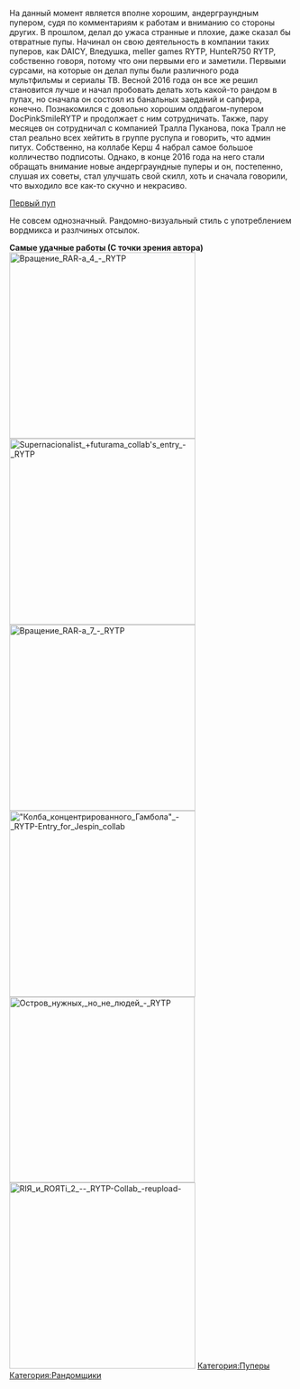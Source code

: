 {{Инфобокс для пуперов
|title2=YellowDeltaDragon
|image3=[[Файл:YellowDeltaDragon2.jpg|left]]
|другие_ники=(12.09.15 - 09.16 - RYTP 47 RUS). (12.16 - 04.04.17 Hitkind Lr)
|сферы_творчества=RYTP
|год_начала=2015 год
|image4=[[Файл:9j24i8HquSw.jpg|left]]
|имя_фамилия=Тимур Садриев
|дата_рождения=25 марта 1999 г.
|место_проживания=Санкт-Петербург (Ленинградская область), родной: Пермь
|ссылки=
*[https://www.youtube.com/channel/UCGCQPu9tF0cm8f7NJMSPeew YouTube]
*[https://www.youtube.com/channel/UCZOXRNRpdDGOp_rb5YMqgsQ Альт]
*[https://vk.com/yddrytp Группа ВК]
*[https://vk.com/y3ll0wddr4g0n Страница ВК]
}}

На данный момент является вполне хорошим, андерграундным пупером, судя по комментариям к работам и вниманию со стороны других. В прошлом, делал до ужаса странные и плохие, даже сказал бы отвратные пупы. Начинал он свою деятельность в компании таких пуперов, как DAICY, Вледушка, meller games RYTP, HunteR750 RYTP, собственно говоря, потому что они первыми его и заметили. Первыми сурсами, на которые он делал пупы были различного рода мультфильмы и сериалы ТВ. Весной 2016 года он все же решил становится лучше и начал пробовать делать хоть какой-то рандом в пупах, но сначала он состоял из банальных заеданий и сапфира, конечно. Познакомился с довольно хорошим олдфагом-пупером DocPinkSmileRYTP и продолжает с ним сотрудничать. Также, пару месяцев он сотрудничал с компанией Тралла Пуканова, пока Тралл не стал реально всех хейтить в группе руспупа и говорить, что админ питух. Собственно, на коллабе Керш 4 набрал самое большое колличество подписоты. Однако, в конце 2016 года на него стали обращать внимание новые андерграундные пуперы и он, постепенно, слушая их советы, стал улучшать свой скилл, хоть и сначала говорили, что выходило все как-то скучно и некрасиво.

[https://www.youtube.com/watch?v=bNCqlWdpymc Первый пуп]

Не совсем однозначный. Рандомно-визуальный стиль с употреблением вордмикса и разлчиных отсылок.

'''Самые удачные работы (С точки зрения автора)'''                                                                                                    
[[File:Вращение RAR-a 4 - RYTP|thumb|330x330px]]
[[File:Supernacionalist +futurama collab's entry - RYTP|thumb|330x330px]]
[[File:Вращение RAR-a 7 - RYTP|thumb|330x330px]]
[[File:"Колба концентрированного Гамбола" - RYTP-Entry for Jespin collab|thumb|330x330px]]
[[File:Остров нужных, но не людей - RYTP|thumb|329x329px]]
[[File:RIЯ и ROЯTi 2 -- RYTP-Collab -reupload-|thumb|330x330px]]
[[Категория:Пуперы]]
[[Категория:Рандомщики]]
